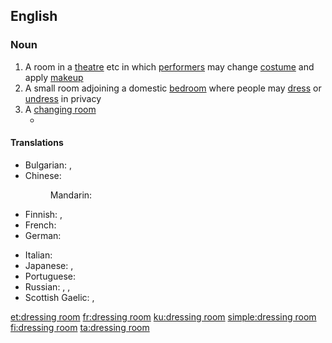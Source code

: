 ==English==

===Noun===
{{en-noun|head=[[dressing]] [[room]]}}

# A room in a [[theatre]] etc in which [[performer]]s may change [[costume]] and apply [[makeup]]
# A small room adjoining a domestic [[bedroom]] where people may [[dress]] or [[undress]] in privacy
# A [[changing room]]
#* {{quote-news
|year=2011
|date=October 1
|author=Phil McNulty
|title=Everton   0 - 2   Liverpool
|work=BBC Sport
|url=http://news.bbc.co.uk/sport2/hi/football/eng_prem/15045708.stm
|page=
|passage=As half-time approached with Everton desperate to get into the '''dressing room''' and regroup, Liverpool were awarded a penalty for Jagielka's rash challenge on Suarez. This time there was no disputing Atkinson's decision, but Howard rescued Everton by diving low to his left to keep out Kuyt's spot-kick.}}

====Translations====
{{trans-top|room for changing clothes}}
* Bulgarian: {{t+|bg|гримьорна|sc=Cyrl}}, {{t+|bg|съблекалня|sc=Cyrl}}
* Chinese:
*: Mandarin: {{t|cmn|更衣室|tr=gēngyīshì|sc=Hani}}
* Finnish: {{t-|fi|pukeutumishuone}}, {{t-|fi|pukuhuone}}
* French: {{t+|fr|vestiaire|m}}
* German: {{t-|de|Ankleideraum|m}}
{{trans-mid}}
* Italian: {{t-|it|camerino|m}}
* Japanese: {{t-|ja|更衣室|tr=こういしつ, kōishitsu|sc=Jpan}}, {{t-|ja|ドレッシングルーム|tr=doresshingu rūmu|sc=Jpan}}
* Portuguese: {{t-|pt|camarim|m}}
* Russian: {{t-|ru|гримёрная|f|tr=grimjórnaja|sc=Cyrl}} {{qualifier|theatre}}, {{t+|ru|гардеробная|f|tr=garderóbnaja|sc=Cyrl}}, {{t+|ru|раздевалка|f|tr=razdeválka|sc=Cyrl}}
* Scottish Gaelic: {{t-|gd|seòmar-èididh|m}}, {{t-|gd|seòmar-sgeadachaidh|m}}
{{trans-bottom}}

[[et:dressing room]]
[[fr:dressing room]]
[[ku:dressing room]]
[[simple:dressing room]]
[[fi:dressing room]]
[[ta:dressing room]]